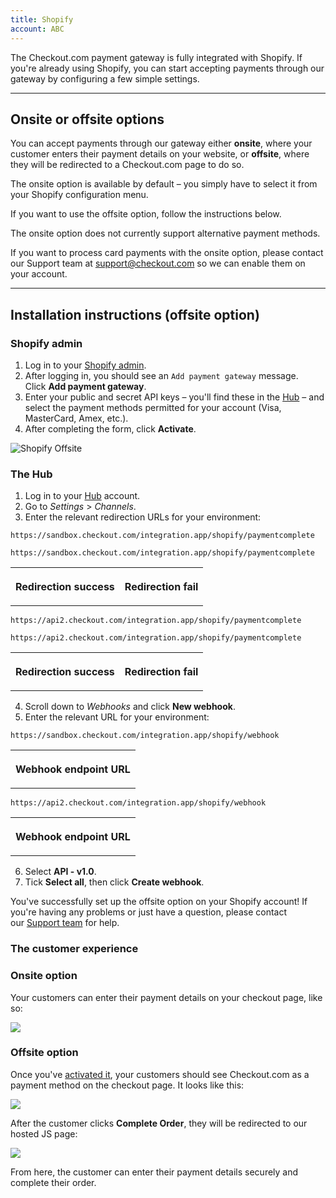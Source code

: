 ```yaml
---
title: Shopify
account: ABC
---
```


The Checkout.com payment gateway is fully integrated with Shopify. If you're already using Shopify, you can start accepting payments through our gateway by configuring a few simple settings.

---

## Onsite or offsite options

You can accept payments through our gateway either **onsite**, where your customer enters their payment details on your website, or **offsite**, where they will be redirected to a Checkout.com page to do so.

The onsite option is available by default – you simply have to select it from your Shopify configuration menu.

If you want to use the offsite option, follow the instructions below.

<TipBox variant="info" title="Onsite: alternative payment methods">

The onsite option does not currently support alternative payment methods.

</TipBox>
<TipBox variant="note" title="Onsite: card payments">

If you want to process card payments with the onsite option, please contact our Support team at [support@checkout.com](mailto:support@checkout.com) so we can enable them on your account.

</TipBox>

---

## Installation instructions (offsite option)

### Shopify admin

1.  Log in to your [Shopify admin](https://www.shopify.com/login?redirect=authorize_gateway%2F1031113).
2.  After logging in, you should see an `Add payment gateway` message. Click **Add payment gateway**.
3.  Enter your public and secret API keys – you'll find these in the [Hub](https://hub.checkout.com/) – and select the payment methods permitted for your account (Visa, MasterCard, Amex, etc.).
4.  After completing the form, click **Activate**.

<img maxWidth={350} src="/docs/Integrate/Shopify/shopify_offsite.png" alt="Shopify Offsite" />

### The Hub

1.  Log in to your [Hub](https://hub.checkout.com/) account.
2.  Go to _Settings_ > *Channels*.
3.  Enter the relevant redirection URLs for your environment:

<tabs>
<tab title="Sandbox">
<Box horizontal="sm">
<Table>
<TableBody>
<TableRow>
<th>

**Redirection success**

</th>
<TableCell>

`https://sandbox.checkout.com/integration.app/shopify/paymentcomplete`

</TableCell>
</TableRow>
<TableRow>
<th>

**Redirection fail**

</th>
<TableCell>

`https://sandbox.checkout.com/integration.app/shopify/paymentcomplete`

</TableCell>
</TableRow>
</TableBody>
</Table>
</Box>
</tab>
<tab title="Live">
<Box horizontal="sm">
<Table>
<TableBody>
<TableRow>
<th>

**Redirection success**

</th>
<TableCell>

`https://api2.checkout.com/integration.app/shopify/paymentcomplete`

</TableCell>
</TableRow>
<TableRow>
<th>

**Redirection fail**

</th>
<TableCell>

`https://api2.checkout.com/integration.app/shopify/paymentcomplete`

</TableCell>
</TableRow>
</TableBody>
</Table>
</Box>
</tab>
</tabs>

4.  Scroll down to *Webhooks* and click **New webhook**.
5.  Enter the relevant URL for your environment:

<tabs>
<tab title="Sandbox">
<Box horizontal="sm">
<Table>
<TableBody>
<TableRow>
<th>

**Webhook endpoint URL**

</th>
<TableCell>

`https://sandbox.checkout.com/integration.app/shopify/webhook`

</TableCell>
</TableRow>
</TableBody>
</Table>
</Box>
</tab>
<tab title="Live">
<Box horizontal="sm">
<Table>
<TableBody>
<TableRow>
<th>

**Webhook endpoint URL**

</th>
<TableCell>

`https://api2.checkout.com/integration.app/shopify/webhook`

</TableCell>
</TableRow>
</TableBody>
</Table>
</Box>
</tab>
</tabs>

6.  Select **API - v1.0**.
7.  Tick **Select all**, then click **Create webhook**.

You've successfully set up the offsite option on your Shopify account! If you're having any problems or just have a question, please contact our [Support team](mailto:support@checkout.com) for help.

### The customer experience

### Onsite option

Your customers can enter their payment details on your checkout page, like so:

<img maxWidth={500} src="/docs/Integrate/Shopify/shopify_onsite.png" />

### Offsite option

Once you've [activated it](<#Installation_instructions_(offsite_option)>), your customers should see Checkout.com as a payment method on the checkout page. It looks like this:

<img maxWidth={500} src="/docs/Integrate/Shopify/shopify_offsite_checkout.png" />

After the customer clicks **Complete Order**, they will be redirected to our hosted JS page:

<img maxWidth={200} src="/docs/Integrate/Shopify/shopify_offsite_complete_order.png" />

From here, the customer can enter their payment details securely and complete their order.
